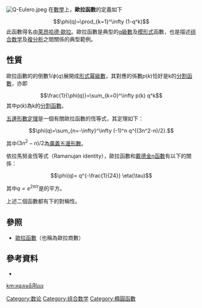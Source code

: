 {{expert|time=2010-11-15T05:01:59+00:00|subject=数学}}
[[File:Q-Eulero.jpeg|thumb]]
在[[數學|數學]]上，'''歐拉函數'''的定義如下
:<math>\phi(q)=\prod_{k=1}^\infty (1-q^k)</math>
此函數得名由[[萊昂哈德·歐拉|萊昂哈德·歐拉]]。歐拉函數是典型的[[q級數|q級數]]及[[模形式|模形式]]函數，也是描述[[组合数学|组合数学]]及[[複分析|複分析]]之間關係的典型範例。

==性質==
歐拉函數的的倒數<math>1/\phi(q)</math>展開成[[形式幂級數|形式幂級數]]，其對應的係數<math>p(k)</math>恰好是k的[[整數分拆|分割函數]]，亦即
:<math>\frac{1}{\phi(q)}=\sum_{k=0}^\infty p(k) q^k</math>
其中<math>p(k)</math>為k的[[整數分拆|分割函數]]。

[[五邊形數定理|五邊形數定理]]是一個有關歐拉函數的恆等式，其定理如下：
:<math>\phi(q)=\sum_{n=-\infty}^\infty (-1)^n q^{(3n^2-n)/2}. </math>

其中<math>(3n^2-n)/2</math>為[[廣義五邊形數|廣義五邊形數]]。

依拉馬努金恆等式（Ramanujan identity），歐拉函數和[[戴德金η函數|戴德金η函數]]有以下的關係：
:<math>\phi(q)= q^{-\frac{1}{24}} \eta(\tau)</math> 

其中<math>q=e^{2\pi i\tau}</math>是{{link-en|nome|nome (mathematics)}}的平方。

上述二個函數都有{{link-en|模群|modular group}}下的對稱性。

==參照==
* [[歐拉函數|歐拉函數]]（也稱為歐拉商數）

==參考資料==
* {{Citation
| last=Apostol
| first=Tom M.
| author-link=Tom M. Apostol
| title=Introduction to analytic number theory
| publisher=Springer-Verlag
| location=New York-Heidelberg
| series=Undergraduate Texts in Mathematics
| isbn=978-0-387-90163-3
| id={{MathSciNet | id = 0434929}}
| year=1976}}


[[Category:数论|Category:数论]]
[[Category:组合数学|Category:组合数学]]
[[Category:橢圓函數|Category:橢圓函數]]

[[km:អនុគមន៍អឺលែរ|km:អនុគមន៍អឺលែរ]]